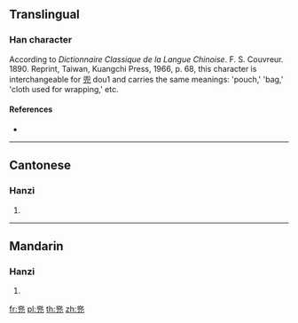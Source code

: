 ==Translingual==

===Han character===
{{Han char|rn=10|rad=儿|as=10|sn=12|four=|canj=LMMU}}

According to ''Dictionnaire Classique de la Langue Chinoise''. F. S. Couvreur. 1890. Reprint, Taiwan, Kuangchi Press, 1966, p. 68, this character is interchangeable for [[兜]] dou1 and carries the same meanings: 'pouch,' 'bag,' 'cloth used for wrapping,' etc.


====References====
* {{Han ref|kx=0125.211|dkj=01393|dj=0266.050|hdz=10274.030|uh=5160|ud=20832}}

----

==Cantonese==

===Hanzi===
{{yue-hanzi|jyut=[[dau1]]|y=dau1}}

# {{defn|lang=yue|sort=木12}}

----

==Mandarin==

===Hanzi===
{{cmn-hanzi|pin=[[dōu]] ([[dou1]])|wg=tou<sup>1</sup>}}

# {{defn|lang=cmn|sort=儿10}}

[[fr:兠]]
[[pl:兠]]
[[th:兠]]
[[zh:兠]]